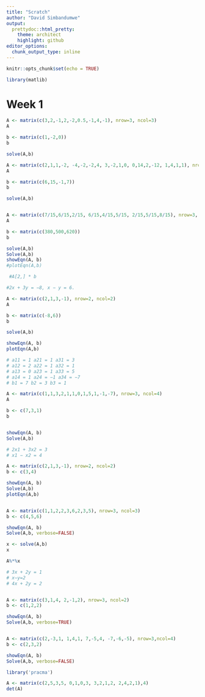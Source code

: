 ```yaml
---
title: "Scratch"
author: "David Simbandumwe"
output:
  prettydoc::html_pretty:
    theme: architect
    highlight: github
editor_options: 
  chunk_output_type: inline
---
```


```r
knitr::opts_chunk$set(echo = TRUE)
```

```r
library(matlib) 
```


# Week 1

```r

A <- matrix(c(3,2,-1,2,-2,0.5,-1,4,-1), nrow=3, ncol=3)
A

b <- matrix(c(1,-2,0))
b

solve(A,b)


```



```r

A <- matrix(c(2,1,1,-2, -4,-2,-2,4, 3,-2,1,0, 0,14,2,-12, 1,4,1,1), nrow=4, ncol=5)
A

b <- matrix(c(6,15,-1,7))
b

solve(A,b)



```





```r

A <- matrix(c(7/15,6/15,2/15, 6/15,4/15,5/15, 2/15,5/15,8/15), nrow=3, ncol=3)
A

b <- matrix(c(380,500,620))
b

solve(A,b)
Solve(A,b)
showEqn(A, b)
#plotEqn(A,b)

 #A[2,] * b 

```





```r
#2x + 3y = −8, x − y = 6.

A <- matrix(c(2,1,3,-1), nrow=2, ncol=2)
A

b <- matrix(c(-8,6))
b

solve(A,b)

showEqn(A, b)
plotEqn(A,b)
```






```r
# a11 = 1 a21 = 1 a31 = 3
# a12 = 2 a22 = 1 a32 = 1
# a13 = 0 a23 = 1 a33 = 5
# a14 = 1 a24 = −1 a34 = −7
# b1 = 7 b2 = 3 b3 = 1

A <- matrix(c(1,1,3,2,1,1,0,1,5,1,-1,-7), nrow=3, ncol=4)
A

b <- c(7,3,1)
b


showEqn(A, b)
Solve(A,b)

```





```r

# 2x1 + 3x2 = 3 
# x1 − x2 = 4

A <- matrix(c(2,1,3,-1), nrow=2, ncol=2)
b <- c(3,4)

showEqn(A, b)
Solve(A,b)
plotEqn(A,b)



```







```r

A <- matrix(c(1,1,2,2,3,6,2,3,5), nrow=3, ncol=3)
b <- c(4,5,6)

showEqn(A, b)
Solve(A,b, verbose=FALSE)

x <- solve(A,b)
x

A%*%x

```



```r

# 3x + 2y = 1
# x−y=2
# 4x + 2y = 2


A <- matrix(c(3,1,4, 2,-1,2), nrow=3, ncol=2)
b <- c(1,2,2)

showEqn(A, b)
Solve(A,b, verbose=TRUE)



```







```r

A <- matrix(c(2,-3,1, 1,4,1, 7,-5,4, -7,-6,-5), nrow=3,ncol=4)
b <- c(2,3,2)

showEqn(A, b)
Solve(A,b, verbose=FALSE)


```



```r
library('pracma')
```



```r

A <- matrix(c(2,5,3,5, 0,1,0,3, 3,2,1,2, 2,4,2,1),4)
det(A)


```









